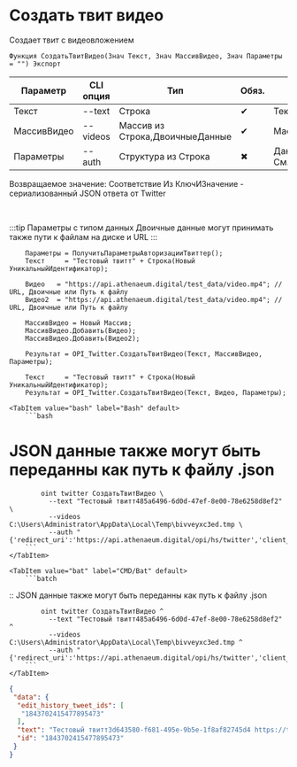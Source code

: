 ﻿---
sidebar_position: 5
---


# Создать твит видео
 Создает твит с видеовложением



`Функция СоздатьТвитВидео(Знач Текст, Знач МассивВидео, Знач Параметры = "") Экспорт`

  | Параметр | CLI опция | Тип | Обяз. | Назначение |
  |-|-|-|-|-|
  | Текст | --text | Строка | &#x2714; | Текст твита |
  | МассивВидео | --videos | Массив из Строка,ДвоичныеДанные | &#x2714; | Массив файлов видео |
  | Параметры | --auth | Структура из Строка | &#x2716; | Данные авторизации. См.ПолучитьСтандартныеПараметры |

  
  Возвращаемое значение:   Соответствие Из КлючИЗначение - сериализованный JSON ответа от Twitter

<br/>

:::tip
Параметры с типом данных Двоичные данные могут принимать также пути к файлам на диске и URL
:::
<br/>


```bsl title="Пример использования для 1С:Предприятие/OneScript"
    Параметры = ПолучитьПараметрыАвторизацииТвиттер();
    Текст     = "Тестовый твитт" + Строка(Новый УникальныйИдентификатор);

    Видео   = "https://api.athenaeum.digital/test_data/video.mp4"; // URL, Двоичные или Путь к файлу
    Видео2  = "https://api.athenaeum.digital/test_data/video.mp4"; // URL, Двоичные или Путь к файлу

    МассивВидео = Новый Массив;
    МассивВидео.Добавить(Видео);
    МассивВидео.Добавить(Видео2);

    Результат = OPI_Twitter.СоздатьТвитВидео(Текст, МассивВидео, Параметры);

    Текст     = "Тестовый твитт" + Строка(Новый УникальныйИдентификатор);
    Результат = OPI_Twitter.СоздатьТвитВидео(Текст, Видео, Параметры);
```
    

 <Tabs>
  
    <TabItem value="bash" label="Bash" default>
        ```bash
# JSON данные также могут быть переданны как путь к файлу .json

            oint twitter СоздатьТвитВидео \
              --text "Тестовый твитт485a6496-6d0d-47ef-8e00-78e6258d8ef2" \
              --videos C:\Users\Administrator\AppData\Local\Temp\bivveyxc3ed.tmp \
              --auth "{'redirect_uri':'https://api.athenaeum.digital/opi/hs/twitter','client_id':'***','client_secret':'***','access_token':'***','refresh_token':'***','oauth_token':'***','oauth_token_secret':'***','oauth_consumer_key':'***','oauth_consumer_secret':'***'}"
        ```
    </TabItem>
  
    <TabItem value="bat" label="CMD/Bat" default>
        ```batch
:: JSON данные также могут быть переданны как путь к файлу .json

            oint twitter СоздатьТвитВидео ^
              --text "Тестовый твитт485a6496-6d0d-47ef-8e00-78e6258d8ef2" ^
              --videos C:\Users\Administrator\AppData\Local\Temp\bivveyxc3ed.tmp ^
              --auth "{'redirect_uri':'https://api.athenaeum.digital/opi/hs/twitter','client_id':'***','client_secret':'***','access_token':'***','refresh_token':'***','oauth_token':'***','oauth_token_secret':'***','oauth_consumer_key':'***','oauth_consumer_secret':'***'}"
        ```
    </TabItem>
</Tabs>


```json title="Результат"
{
 "data": {
  "edit_history_tweet_ids": [
   "1843702415477895473"
  ],
  "text": "Тестовый твитт3d643580-f681-495e-9b5e-1f8af82745d4 https://t.co/0e9OmASUoP",
  "id": "1843702415477895473"
 }
}
```
